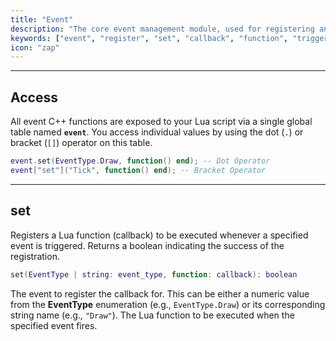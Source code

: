 ```yaml
---
title: "Event"
description: "The core event management module, used for registering and unregistering Lua functions (callbacks) to be executed when specific triggers are fired."
keywords: ["event", "register", "set", "callback", "function", "trigger", "eventtype", "draw", "unload", "module", "api"]
icon: "zap"
---
```


---

## Access

All event C++ functions are exposed to your Lua script via a single global table named **`event`**. You access individual values by using the dot (`.`) or bracket (`[]`) operator on this table.

```lua Event Usage Example
event.set(EventType.Draw, function() end); -- Dot Operator
event["set"]("Tick", function() end); -- Bracket Operator
```

---

## set

Registers a Lua function (callback) to be executed whenever a specified event is triggered. Returns a boolean indicating the success of the registration.

```lua
set(EventType | string: event_type, function: callback): boolean
```

<ParamField path="event_type" type="EventType | string" required>The event to register the callback for. This can be either a numeric value from the **EventType** enumeration (e.g., `EventType.Draw`) or its corresponding string name (e.g., `"Draw"`).</ParamField>
<ParamField path="callback" type="function" required>The Lua function to be executed when the specified event fires.</ParamField>